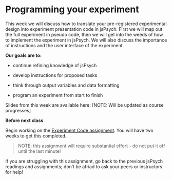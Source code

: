 # Programming your experiment

This week we will discuss how to translate your pre-registered experimental design into experiment presentation code in jsPsych. First we will map out the full experiment in pseudo code, then we will get into the weeds of how to implement the experiment in jsPsych. We will also discuss the importance of instructions and the user interface of the experiment. 

**Our goals are to:**

- continue refining knowledge of jsPsych

- develop instructions for proposed tasks

- think through output variables and data formatting

- program an experiment from start to finish


Slides from this week are available here: [NOTE: Will be updated as course progresses]


::: {.callout-important title="Assignments and Exercises"}
**Before next class**

Begin working on the [Experiment Code assignment](assignment_experiment_code.qmd). You will have two weeks to get this completed. 

> NOTE: this assignment will require substantial effort - do not put it off until the last minute! 

If you are struggling with this assignment, go back to the previous jsPsych readings and assignments; don't be afriad to ask your peers or instructors for help! 

:::





